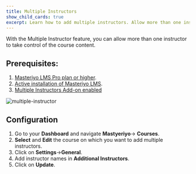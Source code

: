 ```yaml
---
title: Multiple Instructors
show_child_cards: true
excerpt: Learn how to add multiple instructors. Allow more than one instructor to take control of the course content.
---
```


With the Multiple Instructor feature, you can allow more than one instructor to take control of the course content.

## Prerequisites: 
1. [Masteriyo LMS Pro plan or higher](https://masteriyo.com/pricing/).
2. [Active installation of Masteriyo LMS](https://docs.masteriyo.com/getting-started/installation#installing-masteriyo-lms-pro-version).
3. [Multiple Instructors Add-on enabled](https://docs.masteriyo.com/getting-started/activate-masteriyo-addons)

![multiple-instructor](https://user-images.githubusercontent.com/24367265/189648343-b7046b89-6d86-4ff8-ab1c-6daeacf9a2eb.png)

## Configuration
1. Go to your  **Dashboard** and navigate **Mastyeriyo**-> **Courses**.
2. **Select** and **Edit** the course on which you want to add multiple instructors.
3. Click on **Settings**->**General**.
4. Add instructor names in **Additional Instructors**.
5. Click on **Update**.

